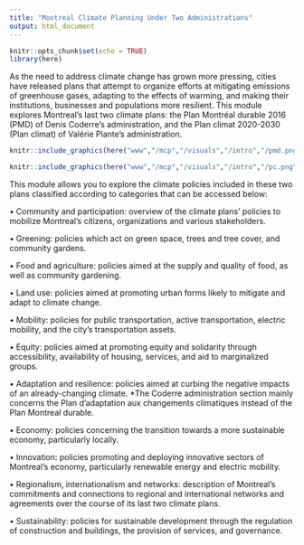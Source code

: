 ```yaml
---
title: "Montreal Climate Planning Under Two Administrations"
output: html_document
---
```


```r
knitr::opts_chunk$set(echo = TRUE)
library(here)
```

As the need to address climate change has grown more pressing, cities have released plans that attempt to organize efforts at mitigating emissions of greenhouse gases, adapting to the effects of warming, and making their institutions, businesses and populations more resilient. This module explores Montreal's last two climate plans: the Plan Montréal durable 2016 (PMD) of Denis Coderre's administration, and the Plan climat 2020-2030 (Plan climat) of Valérie Plante's administration. 

```r

knitr::include_graphics(here("www","/mcp","/visuals","/intro","/pmd.png"))

```
```r

knitr::include_graphics(here("www","/mcp","/visuals","/intro","/pc.png"))

```
This module allows you to explore the climate policies included in these two plans classified according to categories that can be accessed below:

• Community and participation: overview of the climate plans' policies to mobilize Montreal's citizens, organizations and various stakeholders.

• Greening: policies which act on green space, trees and tree cover, and community gardens.

• Food and agriculture: policies aimed at the supply and quality of food, as well as community gardening.

• Land use: policies aimed at promoting urban forms likely to mitigate and adapt to climate change.

• Mobility: policies for public transportation, active transportation, electric mobility, and the city's transportation assets.

• Equity: policies aimed at promoting equity and solidarity through accessibility, availability of housing, services, and aid to marginalized groups.

• Adaptation and resilience: policies aimed at curbing the negative impacts of an already-changing climate. *The Coderre administration section mainly concerns the Plan d'adaptation aux changements climatiques instead of the Plan Montreal durable.

• Economy: policies concerning the transition towards a more sustainable economy, particularly locally.

• Innovation: policies promoting and deploying innovative sectors of Montreal's economy, particularly renewable energy and electric mobility.

• Regionalism, internationalism and networks: description of Montreal's commitments and connections to regional and international networks and agreements over the course of its last two climate plans.

• Sustainability: policies for sustainable development through the regulation of construction and buildings, the provision of services, and governance.